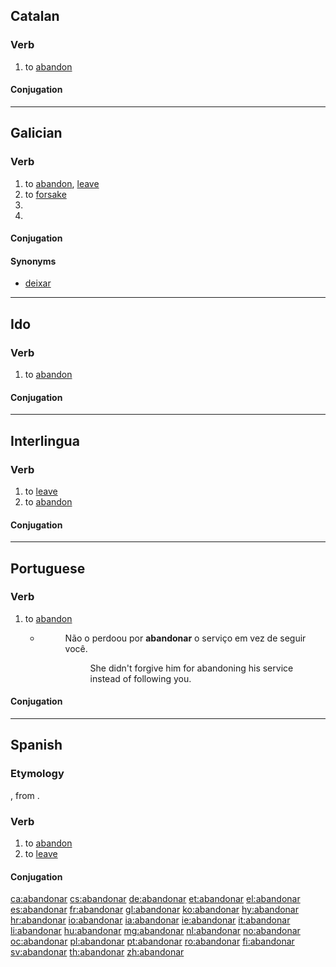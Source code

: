 ==Catalan==

===Verb===
{{ca-verb|ar|abandon}}

# to [[abandon]]

====Conjugation====
{{ca-conj-ar|abandon}}

----

==Galician==

===Verb===
{{gl-verb|abandon|ar}}

# to [[abandon]], [[leave]]
# to [[forsake]]
# {{conjugation of|[[abandonar#Galician|abandonar]]||1|and|3|s|fut|sub|lang=gl}}
# {{conjugation of|[[abandonar#Galician|abandonar]]||1|and|3|s|personal|inf|lang=gl}}

====Conjugation====
{{gl-conj-ar|abandon}}

====Synonyms====
* {{sense|to leave}} [[deixar]]

----

==Ido==

===Verb===
{{io-verb|abandon}}

# {{transitive|lang=io}} to [[abandon]]

====Conjugation====
{{io-conj|abandon}}

----

==Interlingua==

===Verb===
{{ia-verb|ar}}

# to [[leave]]
# to [[abandon]]

====Conjugation====
{{ia-conj|abandon|ar}}

----

==Portuguese==

===Verb===
{{pt-verb|abandon|ar}}

# to [[abandon]]
#* {{RQ:Harry Potter|5|pt-BR|page=75}}
#*:Não o perdoou por '''abandonar''' o serviço em vez de seguir você.
#*::She didn't forgive him for abandoning his service instead of following you.

====Conjugation====
{{pt-conj|abandon|ar}}

----

==Spanish==

===Etymology===
{{etyl|fr|es}} {{term|abandonner|lang=fr}}, from {{proto|Germanic|bannanan|lang=es}}.

===Verb===
{{es-verb|abandon|ar}}

# to [[abandon]]
# to [[leave]]

====Conjugation====
{{es-conj-ar|abandon}}

[[ca:abandonar]]
[[cs:abandonar]]
[[de:abandonar]]
[[et:abandonar]]
[[el:abandonar]]
[[es:abandonar]]
[[fr:abandonar]]
[[gl:abandonar]]
[[ko:abandonar]]
[[hy:abandonar]]
[[hr:abandonar]]
[[io:abandonar]]
[[ia:abandonar]]
[[ie:abandonar]]
[[it:abandonar]]
[[li:abandonar]]
[[hu:abandonar]]
[[mg:abandonar]]
[[nl:abandonar]]
[[no:abandonar]]
[[oc:abandonar]]
[[pl:abandonar]]
[[pt:abandonar]]
[[ro:abandonar]]
[[fi:abandonar]]
[[sv:abandonar]]
[[th:abandonar]]
[[zh:abandonar]]